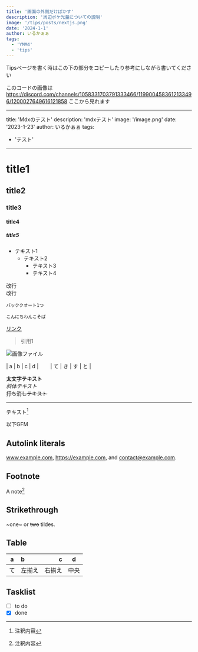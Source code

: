 ```yaml
---
title: '画面の外側だけぼかす'
description: '周辺ボケ光量についての説明'
image: '/tips/posts/nextjs.png'
date: '2024-1-1'
author: いるかぁぁ
tags:
  - 'YMM4'
  - 'tips'
---
```


Tipsページを書く時はこの下の部分をコピーしたり参考にしながら書いてください

このコードの画像は
https://discord.com/channels/1058331703791333466/1199004583612133496/1200027649616121858
ここから見れます

---
title: 'Mdxのテスト'
description: 'mdxテスト'
image: '/image.png'
date: '2023-1-23'
author: いるかぁぁ
tags:
  - 'テスト'
---

# title1
## title2
### title3
#### title4
##### title5

- テキスト1  
  - テキスト2  
    - テキスト3  
    - テキスト4  

改行  
改行  

`バッククオート1つ`

```mdx:タイトル
こんにちわんこそば
```

[リンク](https://ymm4-info.vercel.app/)

> 引用1

![画像ファイル](/assets/image.png)

| a | b  |  c |  d  |　　
| て | き | す | と |

**太文字テキスト**  
*斜体テキスト*  
~~打ち消しテキスト~~  

***

テキスト[^1]  
[^1]: 注釈内容



以下GFM

## Autolink literals

www.example.com, https://example.com, and contact@example.com.

## Footnote

A note[^1]

[^1]: ノート.

## Strikethrough

~one~ or ~~two~~ tildes.

## Table

| a | b  |  c |  d  |
| - | :- | -: | :-: |
| て | 左揃え | 右揃え | 中央 |

## Tasklist

* [ ] to do
* [x] done
